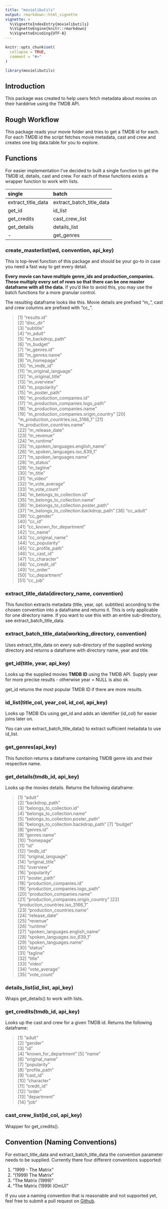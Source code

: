 ```yaml
---
title: "movielibutils"
output: rmarkdown::html_vignette
vignette: >
  %\VignetteIndexEntry{movielibutils}
  %\VignetteEngine{knitr::rmarkdown}
  %\VignetteEncoding{UTF-8}
---
```


```r
knitr::opts_chunk$set(
  collapse = TRUE,
  comment = "#>"
)
```

```r
library(movielibutils)
```

## Introduction

This package was created to help users fetch metadata about movies on their harddrive using the TMDB API.

## Rough Workflow

This package reads your movie folder and tries to get a TMDB id for each. For each TMDB id the script fetches movie metadata, cast and crew and creates one big data.table for you to explore.

## Functions

For easier implementation I've decided to built a single function to get the TMDB id, details,
cast and crew. For each of these functions exists a wrapper function to work with lists.

|single|batch|
|:---|:---|
|extract_title_data|extract_batch_title_data|
|get_id|id_list|
|get_credits|cast_crew_list|
|get_details|details_list|
|-|get_genres|

### create_masterlist(wd, convention, api_key)

This is top-level function of this package and should be your go-to in case you need a fast way to get every detail.

**Every movie can have multiple genre_ids and production_companies. These multiply every set of rows so that there can be one master dataframe with all the data.** If you'd like to avoid this, you may use the batch functions for a more granular control.

The resulting dataframe looks like this. Movie details are prefixed "m_", cast and crew columns are prefixed with "cc_".

> [1] "results.id"                           
 [2] "disc_dir"                             
 [3] "subtitle"                             
 [4] "m_adult"                              
 [5] "m_backdrop_path"                      
 [6] "m_budget"                             
 [7] "m_genres.id"                          
 [8] "m_genres.name"                        
 [9] "m_homepage"                           
[10] "m_imdb_id"                            
[11] "m_original_language"                  
[12] "m_original_title"                     
[13] "m_overview"                           
[14] "m_popularity"                         
[15] "m_poster_path"                        
[16] "m_production_companies.id"            
[17] "m_production_companies.logo_path"     
[18] "m_production_companies.name"          
[19] "m_production_companies.origin_country"
[20] "m_production_countries.iso_3166_1"
[21] "m_production_countries.name"          
[22] "m_release_date"                       
[23] "m_revenue"                            
[24] "m_runtime"                            
[25] "m_spoken_languages.english_name"      
[26] "m_spoken_languages.iso_639_1"         
[27] "m_spoken_languages.name"              
[28] "m_status"                             
[29] "m_tagline"                            
[30] "m_title"                              
[31] "m_video"                              
[32] "m_vote_average"                       
[33] "m_vote_count"                         
[34] "m_belongs_to_collection.id"           
[35] "m_belongs_to_collection.name"         
[36] "m_belongs_to_collection.poster_path"  
[37] "m_belongs_to_collection.backdrop_path"
[38] "cc_adult"                             
[39] "cc_gender"                            
[40] "cc_id"                                
[41] "cc_known_for_department"              
[42] "cc_name"                              
[43] "cc_original_name"                     
[44] "cc_popularity"                        
[45] "cc_profile_path"                      
[46] "cc_cast_id"                           
[47] "cc_character"                         
[48] "cc_credit_id"                         
[49] "cc_order"                             
[50] "cc_department"                        
[51] "cc_job"

### extract_title_data(directory_name, convention)

This function extracts metadata (title, year, opt. subtitles) according to the chosen convention into a dataframe and returns it. This is only applicable for one directory name. If you want to use this with an entire sub-directory, see extract_batch_title_data.

### extract_batch_title_data(working_directory, convention)

Uses extract_title_data on every sub-directory of the supplied working directory and returns a dataframe with directory name, year and title.

### get_id(title, year, api_key)

Looks up the supplied movies **TMDB ID** using the TMDB API. Supply year for more precise results - otherwise year = NULL is also ok.

get_id returns the most popular TMDB ID if there are more results.

### id_list(title_col, year_col, id_col, api_key)

Looks up TMDB IDs using get_id and adds an identifier (id_col) for easier joins later on.

You can use extract_batch_title_data() to extract sufficient metadata to use id_list.

### get_genres(api_key)

This function returns a dataframe containing TMDB genre ids and their respective name.

### get_details(tmdb_id, api_key) 

Looks up the movies details. Returns the following dataframe:

>[1] "adult"                              
 [2] "backdrop_path"                      
 [3] "belongs_to_collection.id"           
 [4] "belongs_to_collection.name"         
 [5] "belongs_to_collection.poster_path"  
 [6] "belongs_to_collection.backdrop_path"
 [7] "budget"                             
 [8] "genres.id"                          
 [9] "genres.name"                        
[10] "homepage"                           
[11] "id"                                 
[12] "imdb_id"                            
[13] "original_language"                  
[14] "original_title"                     
[15] "overview"                           
[16] "popularity"                         
[17] "poster_path"                        
[18] "production_companies.id"            
[19] "production_companies.logo_path"     
[20] "production_companies.name"          
[21] "production_companies.origin_country"
[22] "production_countries.iso_3166_1"    
[23] "production_countries.name"          
[24] "release_date"                       
[25] "revenue"                            
[26] "runtime"                            
[27] "spoken_languages.english_name"      
[28] "spoken_languages.iso_639_1"         
[29] "spoken_languages.name"              
[30] "status"                             
[31] "tagline"                            
[32] "title"                              
[33] "video"                              
[34] "vote_average"                       
[35] "vote_count"    


### details_list(id_list, api_key) 

Wraps get_details() to work with lists. 

### get_credits(tmdb_id, api_key) 

Looks up the cast and crew for a given TMDB id. Returns the following dataframe:

> [1] "adult"               
 [2] "gender"              
 [3] "id"                  
 [4] "known_for_department"
 [5] "name"                
 [6] "original_name"       
 [7] "popularity"          
 [8] "profile_path"        
 [9] "cast_id"             
[10] "character"           
[11] "credit_id"           
[12] "order"               
[13] "department"          
[14] "job"

### cast_crew_list(id_col, api_key) 

Wrapper for get_credits().

## Convention (Naming Conventions)

For extract_title_data and extract_batch_title_data the convention parameter needs to be supplied.
Currently there four different conventions supported:

1. "1999 - The Matrix"
2. "(1999) The Matrix"
3. "The Matrix (1999)"
4. "The Matrix (1999) (OmU)"

If you use a naming convention that is reasonable and not supported yet, feel free to submit a pull request on [Github](https://github.com/tilschuenemann/movielibutils/pulls).
